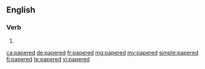 ==English==

===Verb===
{{head|en}}

# {{en-past of|paper}}

[[ca:papered]]
[[de:papered]]
[[fr:papered]]
[[mg:papered]]
[[my:papered]]
[[simple:papered]]
[[fi:papered]]
[[te:papered]]
[[vi:papered]]